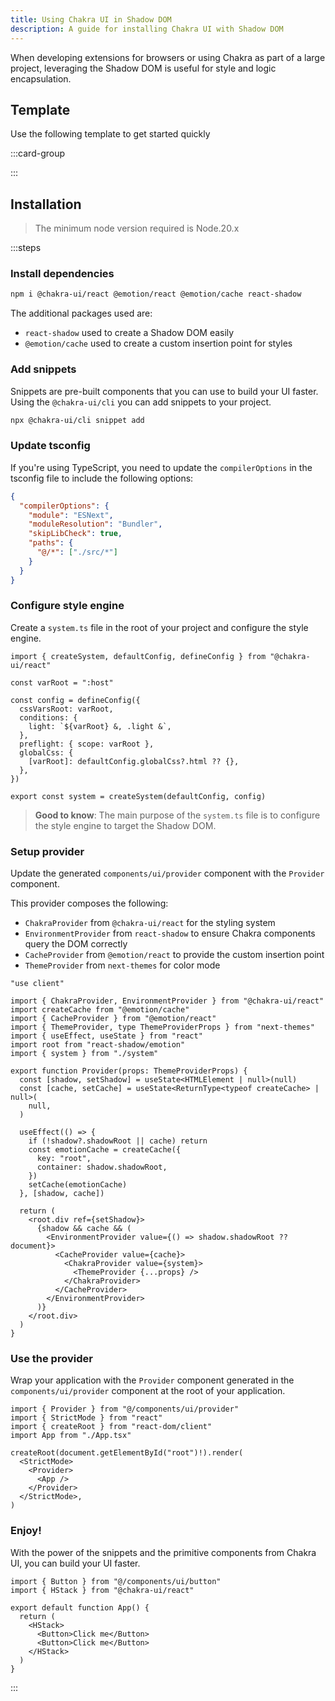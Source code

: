 ```yaml
---
title: Using Chakra UI in Shadow DOM
description: A guide for installing Chakra UI with Shadow DOM
---
```


When developing extensions for browsers or using Chakra as part of a large
project, leveraging the Shadow DOM is useful for style and logic encapsulation.

## Template

Use the following template to get started quickly

:::card-group

<ResourceCard
  type="github"
  title="Shadow DOM template"
  url="https://github.com/chakra-ui/chakra-ui/tree/main/sandbox/shadow-dom"
/>

:::

## Installation

> The minimum node version required is Node.20.x

:::steps

### Install dependencies

```bash
npm i @chakra-ui/react @emotion/react @emotion/cache react-shadow
```

The additional packages used are:

- `react-shadow` used to create a Shadow DOM easily
- `@emotion/cache` used to create a custom insertion point for styles

### Add snippets

Snippets are pre-built components that you can use to build your UI faster.
Using the `@chakra-ui/cli` you can add snippets to your project.

```bash
npx @chakra-ui/cli snippet add
```

### Update tsconfig

If you're using TypeScript, you need to update the `compilerOptions` in the
tsconfig file to include the following options:

```json
{
  "compilerOptions": {
    "module": "ESNext",
    "moduleResolution": "Bundler",
    "skipLibCheck": true,
    "paths": {
      "@/*": ["./src/*"]
    }
  }
}
```

### Configure style engine

Create a `system.ts` file in the root of your project and configure the style
engine.

```tsx title="components/ui/system.ts"
import { createSystem, defaultConfig, defineConfig } from "@chakra-ui/react"

const varRoot = ":host"

const config = defineConfig({
  cssVarsRoot: varRoot,
  conditions: {
    light: `${varRoot} &, .light &`,
  },
  preflight: { scope: varRoot },
  globalCss: {
    [varRoot]: defaultConfig.globalCss?.html ?? {},
  },
})

export const system = createSystem(defaultConfig, config)
```

> **Good to know**: The main purpose of the `system.ts` file is to configure the
> style engine to target the Shadow DOM.

### Setup provider

Update the generated `components/ui/provider` component with the `Provider`
component.

This provider composes the following:

- `ChakraProvider` from `@chakra-ui/react` for the styling system
- `EnvironmentProvider` from `react-shadow` to ensure Chakra components query
  the DOM correctly
- `CacheProvider` from `@emotion/react` to provide the custom insertion point
- `ThemeProvider` from `next-themes` for color mode

```tsx title="components/ui/provider.tsx"
"use client"

import { ChakraProvider, EnvironmentProvider } from "@chakra-ui/react"
import createCache from "@emotion/cache"
import { CacheProvider } from "@emotion/react"
import { ThemeProvider, type ThemeProviderProps } from "next-themes"
import { useEffect, useState } from "react"
import root from "react-shadow/emotion"
import { system } from "./system"

export function Provider(props: ThemeProviderProps) {
  const [shadow, setShadow] = useState<HTMLElement | null>(null)
  const [cache, setCache] = useState<ReturnType<typeof createCache> | null>(
    null,
  )

  useEffect(() => {
    if (!shadow?.shadowRoot || cache) return
    const emotionCache = createCache({
      key: "root",
      container: shadow.shadowRoot,
    })
    setCache(emotionCache)
  }, [shadow, cache])

  return (
    <root.div ref={setShadow}>
      {shadow && cache && (
        <EnvironmentProvider value={() => shadow.shadowRoot ?? document}>
          <CacheProvider value={cache}>
            <ChakraProvider value={system}>
              <ThemeProvider {...props} />
            </ChakraProvider>
          </CacheProvider>
        </EnvironmentProvider>
      )}
    </root.div>
  )
}
```

### Use the provider

Wrap your application with the `Provider` component generated in the
`components/ui/provider` component at the root of your application.

```tsx title="src/main.tsx" {1,8,10}
import { Provider } from "@/components/ui/provider"
import { StrictMode } from "react"
import { createRoot } from "react-dom/client"
import App from "./App.tsx"

createRoot(document.getElementById("root")!).render(
  <StrictMode>
    <Provider>
      <App />
    </Provider>
  </StrictMode>,
)
```

### Enjoy!

With the power of the snippets and the primitive components from Chakra UI, you
can build your UI faster.

```tsx
import { Button } from "@/components/ui/button"
import { HStack } from "@chakra-ui/react"

export default function App() {
  return (
    <HStack>
      <Button>Click me</Button>
      <Button>Click me</Button>
    </HStack>
  )
}
```

:::
